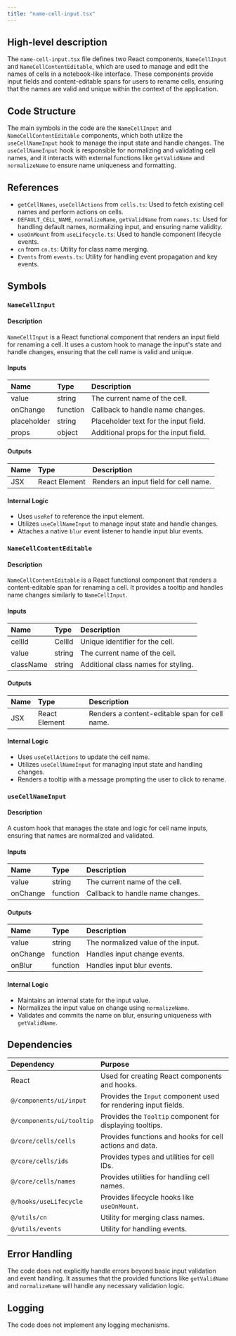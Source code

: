 ```yaml
---
title: "name-cell-input.tsx"
---
```


## High-level description

The `name-cell-input.tsx` file defines two React components, `NameCellInput` and `NameCellContentEditable`, which are used to manage and edit the names of cells in a notebook-like interface. These components provide input fields and content-editable spans for users to rename cells, ensuring that the names are valid and unique within the context of the application.

## Code Structure

The main symbols in the code are the `NameCellInput` and `NameCellContentEditable` components, which both utilize the `useCellNameInput` hook to manage the input state and handle changes. The `useCellNameInput` hook is responsible for normalizing and validating cell names, and it interacts with external functions like `getValidName` and `normalizeName` to ensure name uniqueness and formatting.

## References

- `getCellNames`, `useCellActions` from `cells.ts`: Used to fetch existing cell names and perform actions on cells.
- `DEFAULT_CELL_NAME`, `normalizeName`, `getValidName` from `names.ts`: Used for handling default names, normalizing input, and ensuring name validity.
- `useOnMount` from `useLifecycle.ts`: Used to handle component lifecycle events.
- `cn` from `cn.ts`: Utility for class name merging.
- `Events` from `events.ts`: Utility for handling event propagation and key events.

## Symbols

### `NameCellInput`
#### Description
`NameCellInput` is a React functional component that renders an input field for renaming a cell. It uses a custom hook to manage the input's state and handle changes, ensuring that the cell name is valid and unique.

#### Inputs
| Name       | Type   | Description                           |
|:-----------|:-------|:--------------------------------------|
| value      | string | The current name of the cell.         |
| onChange   | function | Callback to handle name changes.     |
| placeholder | string | Placeholder text for the input field.|
| props      | object | Additional props for the input field. |

#### Outputs
| Name | Type | Description |
|:-----|:-----|:------------|
| JSX  | React Element | Renders an input field for cell name. |

#### Internal Logic
- Uses `useRef` to reference the input element.
- Utilizes `useCellNameInput` to manage input state and handle changes.
- Attaches a native `blur` event listener to handle input blur events.

### `NameCellContentEditable`
#### Description
`NameCellContentEditable` is a React functional component that renders a content-editable span for renaming a cell. It provides a tooltip and handles name changes similarly to `NameCellInput`.

#### Inputs
| Name      | Type   | Description                           |
|:----------|:-------|:--------------------------------------|
| cellId    | CellId | Unique identifier for the cell.       |
| value     | string | The current name of the cell.         |
| className | string | Additional class names for styling.   |

#### Outputs
| Name | Type | Description |
|:-----|:-----|:------------|
| JSX  | React Element | Renders a content-editable span for cell name. |

#### Internal Logic
- Uses `useCellActions` to update the cell name.
- Utilizes `useCellNameInput` for managing input state and handling changes.
- Renders a tooltip with a message prompting the user to click to rename.

### `useCellNameInput`
#### Description
A custom hook that manages the state and logic for cell name inputs, ensuring that names are normalized and validated.

#### Inputs
| Name    | Type     | Description                           |
|:--------|:---------|:--------------------------------------|
| value   | string   | The current name of the cell.         |
| onChange| function | Callback to handle name changes.      |

#### Outputs
| Name     | Type   | Description                           |
|:---------|:-------|:--------------------------------------|
| value    | string | The normalized value of the input.    |
| onChange | function | Handles input change events.        |
| onBlur   | function | Handles input blur events.          |

#### Internal Logic
- Maintains an internal state for the input value.
- Normalizes the input value on change using `normalizeName`.
- Validates and commits the name on blur, ensuring uniqueness with `getValidName`.

## Dependencies

| Dependency | Purpose |
|:-----------|:--------|
| React | Used for creating React components and hooks. |
| `@/components/ui/input` | Provides the `Input` component used for rendering input fields. |
| `@/components/ui/tooltip` | Provides the `Tooltip` component for displaying tooltips. |
| `@/core/cells/cells` | Provides functions and hooks for cell actions and data. |
| `@/core/cells/ids` | Provides types and utilities for cell IDs. |
| `@/core/cells/names` | Provides utilities for handling cell names. |
| `@/hooks/useLifecycle` | Provides lifecycle hooks like `useOnMount`. |
| `@/utils/cn` | Utility for merging class names. |
| `@/utils/events` | Utility for handling events. |

## Error Handling

The code does not explicitly handle errors beyond basic input validation and event handling. It assumes that the provided functions like `getValidName` and `normalizeName` will handle any necessary validation logic.

## Logging

The code does not implement any logging mechanisms.